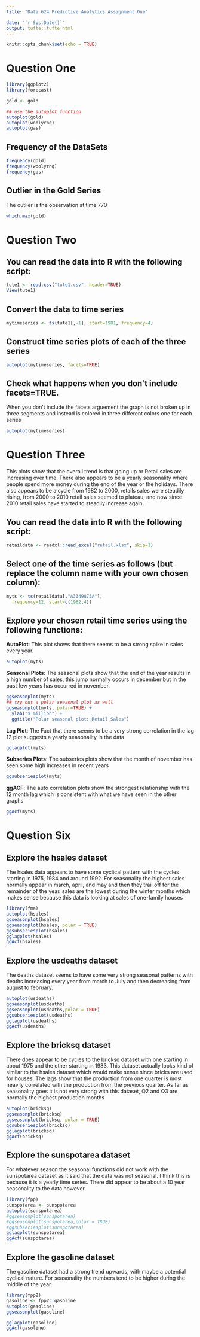---
title: "Data 624 Predictive Analytics Assignment One"

date: "`r Sys.Date()`"
output: tufte::tufte_html
---

```{r setup, include=FALSE}
knitr::opts_chunk$set(echo = TRUE)
```

# Question One
```{r, message=FALSE,echo=FALSE, warning=FALSE}

library(ggplot2)
library(forecast)

gold <- gold

## use the autoplot function
autoplot(gold)
autoplot(woolyrnq)
autoplot(gas)


```

## Frequency of the DataSets
```{r}
frequency(gold)
frequency(woolyrnq)
frequency(gas)
```

## Outlier in the Gold Series
The outlier is the observation at time 770

```{r}
which.max(gold)
```


# Question Two 

## You can read the data into R with the following script:
```{r}
tute1 <- read.csv("tute1.csv", header=TRUE)
View(tute1)
```


## Convert the data to time series
```{r}

mytimeseries <- ts(tute1[,-1], start=1981, frequency=4)

```


## Construct time series plots of each of the three series

```{r}
autoplot(mytimeseries, facets=TRUE)
```


## Check what happens when you don’t include facets=TRUE.
When you don't include the facets arguement the graph is not broken up in three segments and instead is colored in three different colors one for each series
```{r}
autoplot(mytimeseries)
```

# Question Three

This plots show that the overall trend is that going up or Retail sales are increasing over time. There also appears to be a yearly seasonality where people spend more money during the end of the year or the holidays. There also appears to be a cycle from 1982 to 2000, retails sales were steadily rising, from 2000 to 2010 retail sales seemed to plateau, and now since 2010 retail sales have started to steadily increase again.

## You can read the data into R with the following script:

```{r}
retaildata <- readxl::read_excel("retail.xlsx", skip=1)

```

## Select one of the time series as follows (but replace the column name with your own chosen column):

```{r}
myts <- ts(retaildata[,"A3349873A"],
  frequency=12, start=c(1982,4))
```

## Explore your chosen retail time series using the following functions:

**AutoPlot**: This plot shows that there seems to be a strong spike in sales every year.
```{r}
autoplot(myts)
```

**Seasonal Plots**: The seasonal plots show that the end of the year results in a high number of sales, this jump normally occurs in december but in the past few years has occurred in november.
```{r}
ggseasonplot(myts)
## try out a polar seasonal plot as well
ggseasonplot(myts, polar=TRUE) +
  ylab("$ million") +
  ggtitle("Polar seasonal plot: Retail Sales")
```

**Lag Plot**: The Fact that there seems to be a very strong correlation in the lag 12 plot suggests a yearly seasonality in the data
```{r}
gglagplot(myts)

```

**Subseries Plots**: The subseries plots show that the month of november has seen some high increases in recent years
```{r}
ggsubseriesplot(myts)
```


**ggACF**: The auto correlation plots show the strongest relationship with the 12 month lag which is consistent with what we have seen in the other graphs

```{r}

ggAcf(myts)

```

# Question Six

## Explore the hsales dataset
The hsales data appears to have some cyclical pattern with the cycles starting in 1975, 1984 and around 1992. For seasonality the highest sales normally appear in march, april, and may and then they trail off for the remainder of the year. sales are the lowest during the winter months which makes sense because this data is looking at sales of one-family houses
```{r}
library(fma)
autoplot(hsales)
ggseasonplot(hsales)
ggseasonplot(hsales, polar = TRUE)
ggsubseriesplot(hsales)
gglagplot(hsales)
ggAcf(hsales)

```



## Explore the usdeaths dataset
The deaths dataset seems to have some very strong seasonal patterns with deaths increasing every year from march to July and then decreasing from august to february.
```{r}
autoplot(usdeaths)
ggseasonplot(usdeaths)
ggseasonplot(usdeaths,polar = TRUE)
ggsubseriesplot(usdeaths)
gglagplot(usdeaths)
ggAcf(usdeaths)

```



## Explore the bricksq dataset
There does appear to be cycles to the bricksq dataset with one starting in about 1975 and the other starting in 1983. This dataset actually looks kind of similar to the hsales dataset which would make sense since bricks are used for houses. The lags show that the production from one quarter is most heavily correlated with the production from the previous quarter. As far as seasonality goes it is not very strong with this dataset, Q2 and Q3 are normally the highest production months
```{r}
autoplot(bricksq)
ggseasonplot(bricksq)
ggseasonplot(bricksq, polar = TRUE)
ggsubseriesplot(bricksq)
gglagplot(bricksq)
ggAcf(bricksq)

```



## Explore the sunspotarea dataset
For whatever season the seasonal functions did not work with the sunspotarea dataset as it said that the data was not seasonal. I think this is because it is a yearly time series. There did appear to be about a 10 year seasonality to the data however.
```{r}
library(fpp)
sunspotarea <- sunspotarea
autoplot(sunspotarea)
#ggseasonplot(sunspotarea)
#ggseasonplot(sunspotarea,polar = TRUE)
#ggsubseriesplot(sunspotarea)
gglagplot(sunspotarea)
ggAcf(sunspotarea)

```



## Explore the gasoline dataset
The gasoline dataset had a strong trend upwards, with maybe a potential cyclical nature. For seasonality the numbers tend to be higher during the middle of the year.
```{r}
library(fpp2)
gasoline <- fpp2::gasoline
autoplot(gasoline)
ggseasonplot(gasoline)

gglagplot(gasoline)
ggAcf(gasoline)

```

